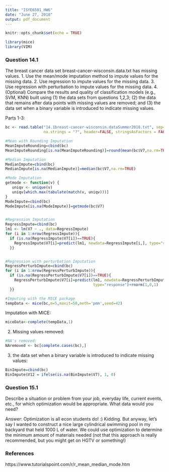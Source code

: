 ---
title: "ISYE6501_HW6"
date: "June 27, 2018"
output: pdf_document
---

```{r setup, include=FALSE}
knitr::opts_chunk$set(echo = TRUE)
```

```{r, include=FALSE, message=FALSE}
library(mice)
library(VIM)
```

### Question 14.1
The breast cancer data set breast-cancer-wisconsin.data.txt has missing values.
1. Use the mean/mode imputation method to impute values for the missing data.
2. Use regression to impute values for the missing data.
3. Use regression with perturbation to impute values for the missing data.
4. (Optional) Compare the results and quality of classification models (e.g., SVM, KNN) built using
(1) the data sets from questions 1,2,3;
(2) the data that remains after data points with missing values are removed; and
(3) the data set when a binary variable is introduced to indicate missing values.
 

Parts 1-3:
```{r}
bc <- read.table("14.1breast-cancer-wisconsin.dataSummer2018.txt", sep=",",
                 na.strings = "?", header=FALSE, stringsAsFactors = FALSE)

#Mean with Rounding Imputation
MeanImputeRounding=cbind(bc)
MeanImputeRounding[is.na(MeanImputeRounding)]=round(mean(bc$V7,na.rm=TRUE))

#Median Imputation
MedianImpute=cbind(bc)
MedianImpute[is.na(MedianImpute)]=median(bc$V7,na.rm=TRUE)

#Mode Imputation
getmode <- function(v) {
   uniqv <- unique(v)
   uniqv[which.max(tabulate(match(v, uniqv)))]
}
ModeImpute=cbind(bc)
ModeImpute[is.na(ModeImpute)]=getmode(bc$V7)


#Regression Imputation
RegressImpute=cbind(bc)
lm1 <- lm(V7 ~ ., data=RegressImpute)
for (i in 1:nrow(RegressImpute)){
  if (is.na(RegressImpute$V7[i])==TRUE){
    RegressImpute$V7[i]=predict(lm1, newdata=RegressImpute[i,], type="response")
  }}


#Regression with perturbation Imputation
RegressPerturbImpute=cbind(bc)
for (i in 1:nrow(RegressPerturbImpute)){
  if (is.na(RegressPerturbImpute$V7[i])==TRUE){
    RegressPerturbImpute$V7[i]=predict(lm1, newdata=RegressPerturbImpute[i,], 
                                       type="response")+rnorm(1,0,1)
  }}

```

```{r, include = FALSE}
#Imputing with the MICE package
tempData <- mice(bc,m=5,maxit=50,meth='pmm',seed=42)
```

Imputation with MICE:
```{r}
miceData<-complete(tempData,1)
```

(2) Missing values removed:
```{r}
#NA's removed:
NAremoved <- bc[complete.cases(bc),]
```


(3) the data set when a binary variable is introduced to indicate missing values:
```{r}
BinImpute=cbind(bc)
BinImpute$V12 = ifelse(is.na(BinImpute$V7), 1, 0)

```



### Question 15.1

Describe a situation or problem from your job, everyday life, current events, etc., for which optimization
would be appropriate. What data would you need?

Answer: Optimization is all econ students do! :) Kidding. But anyway, let's say I wanted to construct a nice large cylindrical swimming pool in my backyard that held $1000$ L of water. We could use optimization to determine the minimum amount of materials needed (not that this approach is really recommended, but you might get on HGTV or something!)

### References

https://www.tutorialspoint.com/r/r_mean_median_mode.htm